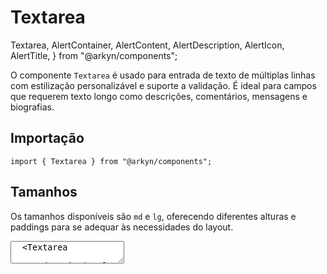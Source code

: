 # Textarea

  Textarea,
  AlertContainer,
  AlertContent,
  AlertDescription,
  AlertIcon,
  AlertTitle,
} from "@arkyn/components";

O componente `Textarea` é usado para entrada de texto de múltiplas linhas com estilização personalizável e suporte a validação. É ideal para campos que requerem texto longo como descrições, comentários, mensagens e biografias.

## Importação

```tsx
import { Textarea } from "@arkyn/components";
```

## Tamanhos

Os tamanhos disponíveis são `md` e `lg`, oferecendo diferentes alturas e paddings para se adequar às necessidades do layout.

<div className="noContent column">
  <Textarea
    name="description-md"
    label="Descrição (médio)"
    placeholder="Digite a descrição..."
    size="md"
    rows={3}
  />
  <Textarea
    name="description-lg"
    label="Descrição (grande)"
    placeholder="Digite a descrição..."
    size="lg"
    rows={3}
  />
</div>

```tsx
<Textarea
  name="description-md"
  label="Descrição (médio)"
  placeholder="Digite a descrição..."
  size="md"
  rows={3}
/>
<Textarea
  name="description-lg"
  label="Descrição (grande)"
  placeholder="Digite a descrição..."
  size="lg"
  rows={3}
/>
```

## Variantes

As variantes disponíveis são `solid` e `outline`, proporcionando diferentes estilos visuais para se adequar ao design da interface.

<div className="noContent column">
  <Textarea
    name="comment-solid"
    label="Comentário (sólido)"
    placeholder="Digite seu comentário..."
    variant="solid"
    rows={3}
  />
  <Textarea
    name="comment-outline"
    label="Comentário (contorno)"
    placeholder="Digite seu comentário..."
    variant="outline"
    rows={3}
  />
</div>

```tsx
<Textarea
  name="comment-solid"
  label="Comentário (sólido)"
  placeholder="Digite seu comentário..."
  variant="solid"
  rows={3}
/>
<Textarea
  name="comment-outline"
  label="Comentário (contorno)"
  placeholder="Digite seu comentário..."
  variant="outline"
  rows={3}
/>
```

## Textarea com rótulos

Os rótulos ajudam a identificar o propósito do campo e podem incluir um asterisco para indicar campos obrigatórios.

<div className="noContent column">
  <Textarea
    name="bio"
    label="Biografia"
    placeholder="Conte-nos sobre você..."
    rows={4}
  />
  <Textarea
    name="description"
    label="Descrição do Produto"
    placeholder="Descreva seu produto..."
    showAsterisk
    rows={4}
  />
  <Textarea
    name="message"
    label="Mensagem"
    placeholder="Digite sua mensagem..."
    showAsterisk
    rows={3}
  />
</div>

```tsx
<Textarea
  name="bio"
  label="Biografia"
  placeholder="Conte-nos sobre você..."
  rows={4}
/>
<Textarea
  name="description"
  label="Descrição do Produto"
  placeholder="Descreva seu produto..."
  showAsterisk
  rows={4}
/>
<Textarea
  name="message"
  label="Mensagem"
  placeholder="Digite sua mensagem..."
  showAsterisk
  rows={3}
/>
```

## Controle de Tamanho

Use as propriedades `rows` e `cols` para controlar as dimensões do textarea, ou use `style` para controles mais específicos.

<div className="noContent column">
  <Textarea
    name="small-text"
    label="Texto Pequeno"
    placeholder="Comentário breve..."
    rows={2}
    cols={30}
  />
  <Textarea
    name="medium-text"
    label="Texto Médio"
    placeholder="Descrição detalhada..."
    rows={4}
    cols={50}
  />
  <Textarea
    name="large-text"
    label="Texto Extenso"
    placeholder="Artigo ou documentação..."
    rows={8}
    cols={70}
  />
</div>

```tsx
<Textarea
  name="small-text"
  label="Texto Pequeno"
  placeholder="Comentário breve..."
  rows={2}
  cols={30}
/>
<Textarea
  name="medium-text"
  label="Texto Médio"
  placeholder="Descrição detalhada..."
  rows={4}
  cols={50}
/>
<Textarea
  name="large-text"
  label="Texto Extenso"
  placeholder="Artigo ou documentação..."
  rows={8}
  cols={70}
/>
```

## Controle de Redimensionamento

Use a propriedade `style` com `resize` para controlar como o usuário pode redimensionar o textarea.

<div className="noContent column">
  <Textarea
    name="resize-both"
    label="Redimensionar (ambos)"
    placeholder="Pode redimensionar em ambas as direções..."
    rows={3}
    style={{ resize: "both" }}
  />
  <Textarea
    name="resize-vertical"
    label="Redimensionar (vertical)"
    placeholder="Pode redimensionar apenas verticalmente..."
    rows={3}
    style={{ resize: "vertical" }}
  />
  <Textarea
    name="resize-horizontal"
    label="Redimensionar (horizontal)"
    placeholder="Pode redimensionar apenas horizontalmente..."
    rows={3}
    style={{ resize: "horizontal" }}
  />
  <Textarea
    name="resize-none"
    label="Sem redimensionamento"
    placeholder="Não pode ser redimensionado..."
    rows={3}
    style={{ resize: "none" }}
  />
</div>

```tsx
<Textarea
  name="resize-both"
  label="Redimensionar (ambos)"
  placeholder="Pode redimensionar em ambas as direções..."
  rows={3}
  style={{ resize: 'both' }}
/>
<Textarea
  name="resize-vertical"
  label="Redimensionar (vertical)"
  placeholder="Pode redimensionar apenas verticalmente..."
  rows={3}
  style={{ resize: 'vertical' }}
/>
<Textarea
  name="resize-horizontal"
  label="Redimensionar (horizontal)"
  placeholder="Pode redimensionar apenas horizontalmente..."
  rows={3}
  style={{ resize: 'horizontal' }}
/>
<Textarea
  name="resize-none"
  label="Sem redimensionamento"
  placeholder="Não pode ser redimensionado..."
  rows={3}
  style={{ resize: 'none' }}
/>
```

## Limite de Caracteres

Use `maxLength` para limitar a quantidade de caracteres que podem ser inseridos.

<div className="noContent column">
  <Textarea
    name="short-message"
    label="Mensagem Curta (máx. 100 caracteres)"
    placeholder="Digite uma mensagem breve..."
    maxLength={100}
    rows={2}
  />
  <Textarea
    name="tweet-like"
    label="Tweet (máx. 280 caracteres)"
    placeholder="O que está acontecendo?"
    maxLength={280}
    rows={3}
  />
  <Textarea
    name="feedback"
    label="Feedback (máx. 500 caracteres)"
    placeholder="Compartilhe seu feedback..."
    maxLength={500}
    rows={4}
    showAsterisk
  />
</div>

```tsx
<Textarea
  name="short-message"
  label="Mensagem Curta (máx. 100 caracteres)"
  placeholder="Digite uma mensagem breve..."
  maxLength={100}
  rows={2}
/>
<Textarea
  name="tweet-like"
  label="Tweet (máx. 280 caracteres)"
  placeholder="O que está acontecendo?"
  maxLength={280}
  rows={3}
/>
<Textarea
  name="feedback"
  label="Feedback (máx. 500 caracteres)"
  placeholder="Compartilhe seu feedback..."
  maxLength={500}
  rows={4}
  showAsterisk
/>
```

## Estados do Textarea

### Textarea desabilitado

<div className="noContent column">
  <Textarea
    name="disabled-text"
    label="Campo desabilitado"
    placeholder="Este campo está desabilitado"
    disabled
    rows={3}
  />
  <Textarea
    name="disabled-with-value"
    label="Desabilitado com valor"
    value="Este texto não pode ser editado porque o campo está desabilitado."
    disabled
    rows={3}
  />
</div>

```tsx
<Textarea
  name="disabled-text"
  label="Campo desabilitado"
  placeholder="Este campo está desabilitado"
  disabled
  rows={3}
/>
<Textarea
  name="disabled-with-value"
  label="Desabilitado com valor"
  value="Este texto não pode ser editado porque o campo está desabilitado."
  disabled
  rows={3}
/>
```

### Textarea apenas leitura

<div className="noContent column">
  <Textarea
    name="readonly-text"
    label="Campo apenas leitura"
    value="Este conteúdo é apenas para leitura e não pode ser editado pelo usuário."
    readOnly
    rows={3}
  />
  <Textarea
    name="terms-conditions"
    label="Termos e Condições"
    value="Aqui estão os termos e condições da nossa aplicação. Este texto é apenas para visualização e não pode ser modificado."
    readOnly
    rows={4}
    variant="outline"
  />
</div>

```tsx
<Textarea
  name="readonly-text"
  label="Campo apenas leitura"
  value="Este conteúdo é apenas para leitura e não pode ser editado pelo usuário."
  readOnly
  rows={3}
/>
<Textarea
  name="terms-conditions"
  label="Termos e Condições"
  value="Aqui estão os termos e condições da nossa aplicação. Este texto é apenas para visualização e não pode ser modificado."
  readOnly
  rows={4}
  variant="outline"
/>
```

## Validação e Erros

<div className="noContent column">
  <Textarea
    name="invalid-description"
    label="Descrição"
    placeholder="Digite uma descrição..."
    errorMessage="A descrição deve ter pelo menos 10 caracteres"
    showAsterisk
    rows={3}
  />
  <Textarea
    name="required-message"
    label="Mensagem"
    placeholder="Digite sua mensagem..."
    errorMessage="Este campo é obrigatório"
    showAsterisk
    rows={4}
  />
  <Textarea
    name="invalid-feedback"
    label="Feedback"
    placeholder="Compartilhe seu feedback..."
    errorMessage="O feedback não pode conter palavras inadequadas"
    rows={3}
  />
</div>

```tsx
<Textarea
  name="invalid-description"
  label="Descrição"
  placeholder="Digite uma descrição..."
  errorMessage="A descrição deve ter pelo menos 10 caracteres"
  showAsterisk
  rows={3}
/>
<Textarea
  name="required-message"
  label="Mensagem"
  placeholder="Digite sua mensagem..."
  errorMessage="Este campo é obrigatório"
  showAsterisk
  rows={4}
/>
<Textarea
  name="invalid-feedback"
  label="Feedback"
  placeholder="Compartilhe seu feedback..."
  errorMessage="O feedback não pode conter palavras inadequadas"
  rows={3}
/>
```

## Textarea Controlado

Use `value` e `onChange` para controlar o estado do textarea:

```tsx
const [message, setMessage] = useState("");

<Textarea
  name="controlled-message"
  label="Mensagem Controlada"
  value={message}
  onChange={(e) => setMessage(e.target.value)}
  placeholder="Digite sua mensagem..."
  rows={4}
  showAsterisk
/>;
```

## Propriedades

**`name`** - `string` (obrigatório)
Nome do campo para manipulação de formulários e identificação

**`label`** - `string`
Texto do rótulo a ser exibido acima do textarea

**`showAsterisk`** - `boolean`
Se deve mostrar asterisco no rótulo para campos obrigatórios

**`errorMessage`** - `string`
Mensagem de erro a ser exibida abaixo do textarea

**`size`** - `"md" | "lg"` (padrão: `"md"`)
Variante de tamanho do textarea

**`variant`** - `"solid" | "outline"` (padrão: `"solid"`)
Variante visual do textarea

<AlertContainer schema="info">
  <AlertIcon />
  <AlertContent>
    <AlertTitle>Demais propriedades</AlertTitle>
    <AlertDescription>
      Todas as outras propriedades HTML padrão de `<textarea>` também são suportadas, exceto `name` que é controlado pelo componente.
    </AlertDescription>
  </AlertContent>
</AlertContainer>

## Acessibilidade

O componente `Textarea` foi desenvolvido com acessibilidade em mente:

- Associação automática entre label e textarea via `htmlFor` e `id`
- Suporte completo a navegação por teclado
- Estados visuais claros para focus, error e disabled
- Mensagens de erro são anunciadas por leitores de tela
- Suporte a `aria-label` e outros atributos ARIA
- Redimensionamento acessível via mouse e teclado

## Integração com Formulários

O componente se integra nativamente com sistemas de gerenciamento de formulário:

- Validação automática considerando a máscara aplicada
- Exibição de erros contextuais
- Gerenciamento de estado do formulário
- Suporte a valores separados ou com máscara

<AlertContainer schema="warning">
  <AlertIcon />
  <AlertContent>
    <AlertTitle>Formulários customizáveis</AlertTitle>
    <AlertDescription>
      Para formulários mais complexos, é recomendado utilizar o [Form
      Provider](/components/providers/form-provider) que oferece integração
      nativa com todas as ferramentas de formulário de uma única só vez.
    </AlertDescription>
  </AlertContent>
</AlertContainer>

## Notas Importantes

- A propriedade `name` é obrigatória para integração com formulários
- Use `rows` e `cols` para definir o tamanho inicial do textarea
- A propriedade `resize` no style controla como o usuário pode redimensionar
- `maxLength` limita a quantidade de caracteres que podem ser inseridos
- O componente suporta todos os eventos padrão de textarea (onChange, onFocus, onBlur, etc.)
- Estados de disabled e readOnly afetam tanto a aparência quanto a funcionalidade
- O componente herda todas as propriedades HTML padrão de `<textarea>`, exceto `name`
- Para textarea's grandes, considere usar `resize: 'vertical'` para melhor UX
- Mensagens de erro são exibidas abaixo do textarea de forma consistente
- O foco é gerenciado automaticamente quando o usuário clica na área do componente

